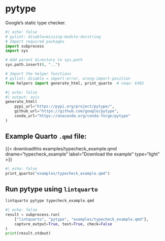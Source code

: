 <hr style="height:0pt; visibility:hidden;" />

# pytype

Google's static type checker.

```python
#| echo: false
# pylint: disable=missing-module-docstring
# Import required packages
import subprocess
import sys

# Add parent directory to sys.path
sys.path.insert(0, "..")

# Import the helper functions
# pylint: disable = import-error, wrong-import-position
from helpers import generate_html, print_quarto  # noqa: E402
```

```python
#| echo: false
#| output: asis
generate_html(
    pypi_url="https://pypi.org/project/pytype/",
    github_url="https://github.com/google/pytype",
    conda_url="https://anaconda.org/conda-forge/pytype"
)
```

## Example Quarto `.qmd` file:

{{< downloadthis examples/typecheck_example.qmd dname="typecheck_example" label="Download the example" type="light" >}}

:::{.pale-grey}
```python
#| echo: false
print_quarto("examples/typecheck_example.qmd")
```
:::

## Run pytype using `lintquarto`

```.bash
lintquarto pytype typecheck_example.qmd
```

:::{.pale-green}
<style>
.cell-output-stdout code {
  word-break: break-word !important;
  white-space: pre-wrap !important;
}
</style>
```python
#| echo: false
result = subprocess.run(
    ["lintquarto", "pytype", "examples/typecheck_example.qmd"],
    capture_output=True, text=True, check=False
)
print(result.stdout)
```
:::